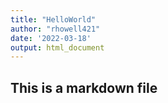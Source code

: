 ```yaml
---
title: "HelloWorld"
author: "rhowell421"
date: '2022-03-18'
output: html_document
---
```


## This is a markdown file